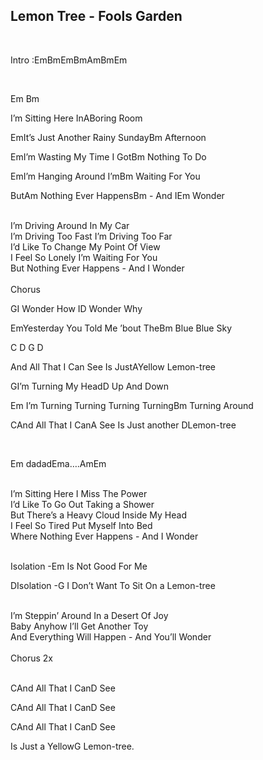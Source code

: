 ## Lemon Tree - Fools Garden
\
<p class='song show-chords'>Intro :<span class='chord'>Em</span>Bm<span class='chord'>Em</span>Bm<span class='chord'>Am</span>Bm<span class='chord'>Em</span></p>
\
<p class='song show-chords'><span class='chord'>Em</span>             <span class='chord'>Bm</span></p>
<p class='song show-chords'>I'm Sitting Here In<span class='chord'>A</span>Boring Room</p>
<p class='song show-chords'><span class='chord'>Em</span>It's Just Another Rainy Sunday<span class='chord'>Bm</span> Afternoon</p>
<p class='song show-chords'><span class='chord'>Em</span>I'm Wasting My Time I Got<span class='chord'>Bm</span> Nothing To Do</p>
<p class='song show-chords'><span class='chord'>Em</span>I'm Hanging Around I'm<span class='chord'>Bm</span> Waiting For You</p>
<p class='song show-chords'>But<span class='chord'>Am</span> Nothing Ever Happens<span class='chord'>Bm</span> - And I<span class='chord'>Em</span> Wonder</p>
\
I'm Driving Around In My Car\
I'm Driving Too Fast I'm Driving Too Far\
I'd Like To Change My Point Of View\
I Feel So Lonely I'm Waiting For You\
But Nothing Ever Happens - And I Wonder\
\
Chorus\
<p class='song show-chords'><span class='chord'>G</span>I Wonder How I<span class='chord'>D</span> Wonder Why</p>
<p class='song show-chords'><span class='chord'>Em</span>Yesterday You Told Me 'bout The<span class='chord'>Bm</span> Blue Blue Sky</p>
<p class='song show-chords'><span class='chord'>C</span>               <span class='chord'>D</span>                  <span class='chord'>G</span>       <span class='chord'>D</span></p>
<p class='song show-chords'>And All That I Can See Is Just<span class='chord'>A</span>Yellow Lemon-tree</p>
<p class='song show-chords'><span class='chord'>G</span>I'm Turning My Head<span class='chord'>D</span> Up And Down</p>
<p class='song show-chords'><span class='chord'>Em</span> I'm Turning Turning Turning Turning<span class='chord'>Bm</span> Turning Around</p>
<p class='song show-chords'><span class='chord'>C</span>And All That I Can<span class='chord'>A</span> See Is Just another <span class='chord'>D</span>Lemon-tree</p>
\
<p class='song show-chords'>        <span class='chord'>Em</span> dadad<span class='chord'>Em</span>a....<span class='chord'>Am</span><span class='chord'>Em</span></p>
\
I'm Sitting Here I Miss The Power\
I'd Like To Go Out Taking a Shower\
But There's a Heavy Cloud Inside My Head\
I Feel So Tired Put Myself Into Bed\
Where Nothing Ever Happens - And I Wonder\
\
<p class='song show-chords'>Isolation -<span class='chord'>Em</span> Is Not Good For Me</p>
<p class='song show-chords'><span class='chord'>D</span>Isolation -<span class='chord'>G</span> I Don't Want To Sit On a Lemon-tree</p>
\
I'm Steppin' Around In a Desert Of Joy\
Baby Anyhow I'll Get Another Toy\
And Everything Will Happen - And You'll Wonder\
\
Chorus 2x\
\
<p class='song show-chords'><span class='chord'>C</span>And All That I Can<span class='chord'>D</span> See</p>
<p class='song show-chords'><span class='chord'>C</span>And All That I Can<span class='chord'>D</span> See</p>
<p class='song show-chords'><span class='chord'>C</span>And All That I Can<span class='chord'>D</span> See</p>
<p class='song show-chords'>Is Just a Yellow<span class='chord'>G</span> Lemon-tree.</p>
\
\
